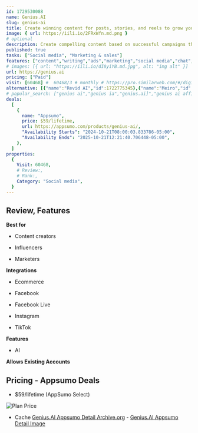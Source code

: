 ```yaml
---
id: 1729530088
name: Genius.AI
slug: genius-ai
title: Create winning content for posts, stories, and reels to grow your business on social media
image: { url: https://iili.io/2FRxWfn.md.png }
# optional
description: Create compelling content based on successful campaigns that align with your products and personalityDrive sales with attention-grabbing content including hooks and calls-to-action
published: true
tasks: ["Social media", "Marketing & sales"]
features: ["content","writing","ads","marketing","social media","chat","automation","analytics"]
# images: [{ url: "https://iili.io/dI8yiYB.md.jpg", alt: "img alt" }]
url: https://genius.ai
pricing: ["Paid"]
visit: [60468] #  60468/3 # monthly # https://pro.similarweb.com/#/digitalsuite/websiteanalysis/home
alternative: [{"name":"Revid AI","id":1722775345},{"name":"Meiro","id":1725901409},{"name":"Followr","id":1722144240},{"name":"Quickads","id":1723467647},{"name":"boringlaunch.com","id":1723463353},{"name":"Katteb","id":1723866923}]
# popular_search: ["genius ai","genius ia","genius.ai]","genius ai affiliate program","genius","genius ai","grid.upgrade","grid.upgrade","grid.upgrade"]
deals:
  [
    {
      name: "Appsumo",
      price: $59/lifetime,
      url: https://appsumo.com/products/genius-ai/,
      "Availability Starts": "2024-10-21T08:00:03.833786-05:00",
      "Availability Ends": "2025-10-21T12:21:40.706448-05:00",
    },
  ]
properties:
  {
    Visit: 60468,
    # Review:,
    # Rank:,
    Category: "Social media",
  }
---
```


## Review, Features

 

**Best for**

- Content creators

- Influencers

- Marketers

**Integrations**

- Ecommerce

- Facebook

- Facebook Live

- Instagram

- TikTok

**Features**

- AI

**Allows Existing Accounts**

## Pricing - Appsumo Deals

- $59/lifetime (AppSumo Select)

<Img src="https://iili.io/2F5oz0u.png" alt="Plan Price" />

- Cache [Genius.AI Appsumo Detail Archive.org](https://web.archive.org/web/*/https://appsumo.com/products/genius-ai/) - [Genius.AI Appsumo Detail Image](https://iili.io/2F5xzQI.png)
